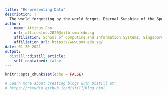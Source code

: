 ```yaml
---
title: "Re-presenting Data"
description: |
  The world forgetting by the world forgot. Eternal Sunshine of the Spotless Mind!
author:
  - name: Atticus Foo  
    url: atticusfoo.2020@mitb.smu.edu.sg
    affiliation: School of Computing and Information Systems, Singapore Management University
    affiliation_url: https://www.smu.edu.sg/
date: 01-20-2021
output:
  distill::distill_article:
    self_contained: false
---
```


```r
knitr::opts_chunk$set(echo = FALSE)

# Learn more about creating blogs with Distill at:
# https://rstudio.github.io/distill/blog.html

```



